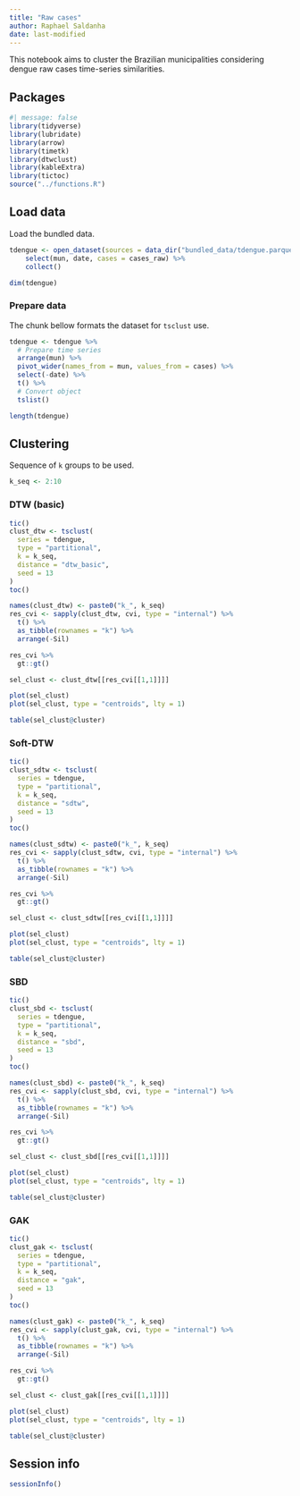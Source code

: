 ```yaml
---
title: "Raw cases"
author: Raphael Saldanha
date: last-modified
---
```


This notebook aims to cluster the Brazilian municipalities considering dengue raw cases time-series similarities.

## Packages

```r
#| message: false
library(tidyverse)
library(lubridate)
library(arrow)
library(timetk)
library(dtwclust)
library(kableExtra)
library(tictoc)
source("../functions.R")
```

## Load data

Load the bundled data.

```r
tdengue <- open_dataset(sources = data_dir("bundled_data/tdengue.parquet")) %>%
    select(mun, date, cases = cases_raw) %>%
    collect()

dim(tdengue)
```

### Prepare data

The chunk bellow formats the dataset for `tsclust` use.

```r
tdengue <- tdengue %>%
  # Prepare time series
  arrange(mun) %>%
  pivot_wider(names_from = mun, values_from = cases) %>%
  select(-date) %>%
  t() %>%
  # Convert object
  tslist()
```

```r
length(tdengue)
```

## Clustering

Sequence of `k` groups to be used.

```r
k_seq <- 2:10
```

### DTW (basic)

```r
tic()
clust_dtw <- tsclust(
  series = tdengue, 
  type = "partitional", 
  k = k_seq,
  distance = "dtw_basic",
  seed = 13
)
toc()
```

```r
names(clust_dtw) <- paste0("k_", k_seq)
res_cvi <- sapply(clust_dtw, cvi, type = "internal") %>% 
  t() %>%
  as_tibble(rownames = "k") %>%
  arrange(-Sil)

res_cvi %>%
  gt::gt()
```

```r
sel_clust <- clust_dtw[[res_cvi[[1,1]]]]

plot(sel_clust)
plot(sel_clust, type = "centroids", lty = 1)
```

```r
table(sel_clust@cluster)
```

### Soft-DTW

```r
tic()
clust_sdtw <- tsclust(
  series = tdengue, 
  type = "partitional", 
  k = k_seq,
  distance = "sdtw",
  seed = 13
)
toc()
```

```r
names(clust_sdtw) <- paste0("k_", k_seq)
res_cvi <- sapply(clust_sdtw, cvi, type = "internal") %>% 
  t() %>%
  as_tibble(rownames = "k") %>%
  arrange(-Sil)

res_cvi %>%
  gt::gt()
```

```r
sel_clust <- clust_sdtw[[res_cvi[[1,1]]]]

plot(sel_clust)
plot(sel_clust, type = "centroids", lty = 1)
```

```r
table(sel_clust@cluster)
```

### SBD

```r
tic()
clust_sbd <- tsclust(
  series = tdengue, 
  type = "partitional", 
  k = k_seq,
  distance = "sbd",
  seed = 13
)
toc()
```

```r
names(clust_sbd) <- paste0("k_", k_seq)
res_cvi <- sapply(clust_sbd, cvi, type = "internal") %>% 
  t() %>%
  as_tibble(rownames = "k") %>%
  arrange(-Sil)

res_cvi %>%
  gt::gt()
```

```r
sel_clust <- clust_sbd[[res_cvi[[1,1]]]]

plot(sel_clust)
plot(sel_clust, type = "centroids", lty = 1)
```

```r
table(sel_clust@cluster)
```

### GAK

```r
tic()
clust_gak <- tsclust(
  series = tdengue, 
  type = "partitional", 
  k = k_seq,
  distance = "gak",
  seed = 13
)
toc()
```

```r
names(clust_gak) <- paste0("k_", k_seq)
res_cvi <- sapply(clust_gak, cvi, type = "internal") %>% 
  t() %>%
  as_tibble(rownames = "k") %>%
  arrange(-Sil)

res_cvi %>%
  gt::gt()
```

```r
sel_clust <- clust_gak[[res_cvi[[1,1]]]]

plot(sel_clust)
plot(sel_clust, type = "centroids", lty = 1)
```

```r
table(sel_clust@cluster)
```

## Session info

```r
sessionInfo()
```
